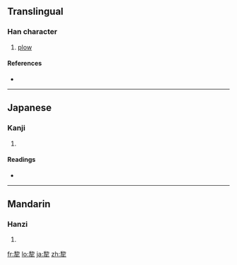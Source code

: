{{also|犁}}
==Translingual==

===Han character===
{{Han char|rn=93|rad=牛|as=08|sn=12|four=|canj=竹竹竹手 (HHHQ)}}

# [[plow]]

====References====
* {{Han ref|kx=0701.200|dkj=20048|dj=1115.060|hdz=31813.100|uh=7282|ud=29314}}

----

==Japanese==

===Kanji===
{{ja-kanji|grade=|rs=牛08}}

# {{defn|Japanese|sort=牛08}}

====Readings====
* {{ja-readings|on=[[り]] (ri), [[れい]] (rei), [[りゅう]] (ryū)|kun=[[すき]] (suki)}}

----

==Mandarin==

===Hanzi===
{{cmn-hanzi|pin=[[lí]] ([[li2]])|wg=li<sup>2</sup>}}

# {{defn|Mandarin|sort=牛08}}

[[fr:犂]]
[[lo:犂]]
[[ja:犂]]
[[zh:犂]]